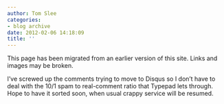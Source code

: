 ```yaml
---
author: Tom Slee
categories:
- blog archive
date: 2012-02-06 14:18:09
title: ''
---
```


::: {.callout-note}

This page has been migrated from an earlier version of this site. 
Links and images may be broken.

:::



				

I've screwed up the comments trying to move to Disqus so I don't have to deal with the 10/1 spam to real-comment ratio that Typepad lets through. Hope to have it sorted soon, when usual crappy service will be resumed.


		
